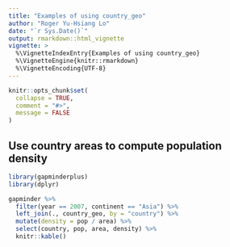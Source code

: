 ```yaml
---
title: "Examples of using country_geo"
author: "Roger Yu-Hsiang Lo"
date: "`r Sys.Date()`"
output: rmarkdown::html_vignette
vignette: >
  %\VignetteIndexEntry{Examples of using country_geo}
  %\VignetteEngine{knitr::rmarkdown}
  %\VignetteEncoding{UTF-8}
---
```


```r
knitr::opts_chunk$set(
  collapse = TRUE,
  comment = "#>",
  message = FALSE
)
```

## Use country areas to compute population density

```r
library(gapminderplus)
library(dplyr)

gapminder %>%
  filter(year == 2007, continent == "Asia") %>%
  left_join(., country_geo, by = "country") %>%
  mutate(density = pop / area) %>%
  select(country, pop, area, density) %>%
  knitr::kable()
```